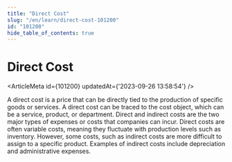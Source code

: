 ```yaml
---
title: "Direct Cost"
slug: "/en/learn/direct-cost-101200"
id: "101200"
hide_table_of_contents: true
---
```



# Direct Cost

<ArticleMeta id={101200} updatedAt={'2023-09-26 13:58:54'} />
<div className='border-solid border-b border-t-0 my-4 border-[var(--ifm-color-gray-300)]' />

A direct cost is a price that can be directly tied to the production of specific goods or services. A direct cost can be traced to the cost object, which can be a service, product, or department. Direct and indirect costs are the two major types of expenses or costs that companies can incur. Direct costs are often variable costs, meaning they fluctuate with production levels such as inventory. However, some costs, such as indirect costs are more difficult to assign to a specific product. Examples of indirect costs include depreciation and administrative expenses.
